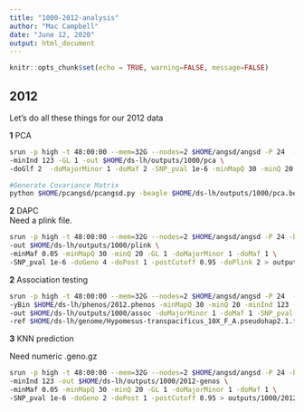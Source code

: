 ```yaml
---
title: "1000-2012-analysis"
author: "Mac Campbell"
date: "June 12, 2020"
output: html_document
---
```


```r
knitr::opts_chunk$set(echo = TRUE, warning=FALSE, message=FALSE)
```

## 2012

Let's do all these things for our 2012 data 

__1__ PCA     

```sh
srun -p high -t 48:00:00 --mem=32G --nodes=2 $HOME/angsd/angsd -P 24  -bam $HOME/ds-lh/bamlists/2012.bamlist \
-minInd 123 -GL 1 -out $HOME/ds-lh/outputs/1000/pca \
-doGlf 2  -doMajorMinor 1 -doMaf 2 -SNP_pval 1e-6 -minMapQ 30 -minQ 20 > outputs/1000/pca.out 2> outputs/1000/pca.err &

#Generate Covariance Matrix
python $HOME/pcangsd/pcangsd.py -beagle $HOME/ds-lh/outputs/1000/pca.beagle.gz -admix -o $HOME/ds-lh/outputs/1000/pca
```

__2__ DAPC     
Need a plink file.
```sh
srun -p high -t 48:00:00 --mem=32G --nodes=2 $HOME/angsd/angsd -P 24 -b $HOME/ds-lh/bamlists/2012.bamlist -minInd 123 \
-out $HOME/ds-lh/outputs/1000/plink \
-minMaf 0.05 -minMapQ 30 -minQ 20 -GL 1 -doMajorMinor 1 -doMaf 1 \
-SNP_pval 1e-6 -doGeno 4 -doPost 1 -postCutoff 0.95 -doPlink 2 > outputs/1000/plink.out 2> outputs/1000/plink.err &
```

__2__ Association testing    
```sh
srun -p high -t 48:00:00 --mem=32G --nodes=2 $HOME/angsd/angsd -P 24  -bam $HOME/ds-lh/bamlists/2012.bamlist \
-yBin $HOME/ds-lh/phenos/2012.phenos -minMapQ 30 -minQ 20 -minInd 123 -doAsso 1 -GL 1 \
-out $HOME/ds-lh/outputs/1000/assoc -doMajorMinor 1 -doMaf 1 -SNP_pval 1e-6 \
-ref $HOME/ds-lh/genome/Hypomesus-transpacificus_10X_F_A.pseudohap2.1.fasta > outputs/1000/assoc.out 2> outputs/1000/assoc.err &
```
__3__ KNN prediction    

Need numeric .geno.gz

```sh
srun -p high -t 48:00:00 --mem=32G --nodes=2 $HOME/angsd/angsd -P 24 -b $HOME/ds-lh/bamlists/2012.bamlist \
-minInd 123 -out $HOME/ds-lh/outputs/1000/2012-genos \
-minMaf 0.05 -minMapQ 30 -minQ 20 -GL 1 -doMajorMinor 1 -doMaf 1 \
-SNP_pval 1e-6 -doGeno 2 -doPost 1 -postCutoff 0.95 > outputs/1000/2012-genos.out 2> outputs/1000/2012-genos.err &
```
